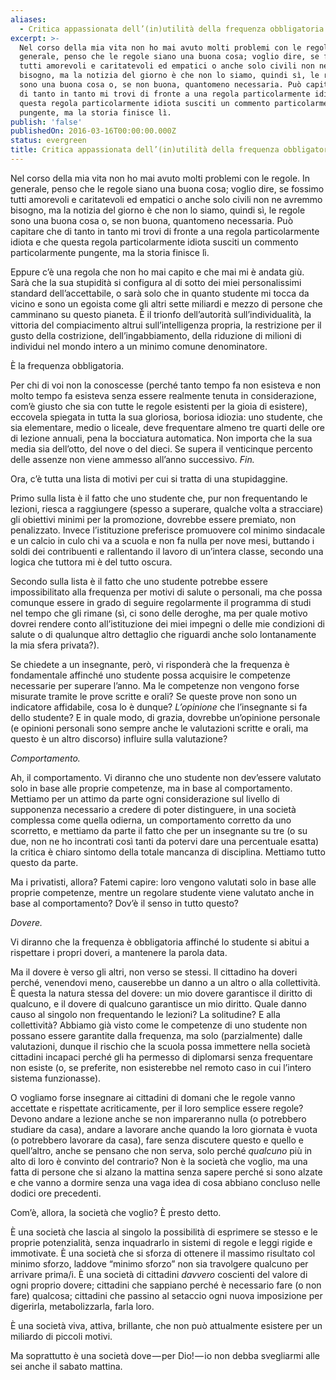 ```yaml
---
aliases:
  - Critica appassionata dell’(in)utilità della frequenza obbligatoria
excerpt: >-
  Nel corso della mia vita non ho mai avuto molti problemi con le regole. In
  generale, penso che le regole siano una buona cosa; voglio dire, se fossimo
  tutti amorevoli e caritatevoli ed empatici o anche solo civili non ne avremmo
  bisogno, ma la notizia del giorno è che non lo siamo, quindi sì, le regole
  sono una buona cosa o, se non buona, quantomeno necessaria. Può capitare che
  di tanto in tanto mi trovi di fronte a una regola particolarmente idiota e che
  questa regola particolarmente idiota susciti un commento particolarmente
  pungente, ma la storia finisce lì.
publish: 'false'
publishedOn: 2016-03-16T00:00:00.000Z
status: evergreen
title: Critica appassionata dell’(in)utilità della frequenza obbligatoria
---
```

Nel corso della mia vita non ho mai avuto molti problemi con le regole. In generale, penso che le regole siano una buona cosa; voglio dire, se fossimo tutti amorevoli e caritatevoli ed empatici o anche solo civili non ne avremmo bisogno, ma la notizia del giorno è che non lo siamo, quindi sì, le regole sono una buona cosa o, se non buona, quantomeno necessaria. Può capitare che di tanto in tanto mi trovi di fronte a una regola particolarmente idiota e che questa regola particolarmente idiota susciti un commento particolarmente pungente, ma la storia finisce lì.

Eppure c’è una regola che non ho mai capito e che mai mi è andata giù. Sarà che la sua stupidità si configura al di sotto dei miei personalissimi standard dell’accettabile, o sarà solo che in quanto studente mi tocca da vicino e sono un egoista come gli altri sette miliardi e mezzo di persone che camminano su questo pianeta. È il trionfo dell’autorità sull’individualità, la vittoria del compiacimento altrui sull’intelligenza propria, la restrizione per il gusto della costrizione, dell’ingabbiamento, della riduzione di milioni di individui nel mondo intero a un minimo comune denominatore.

È la frequenza obbligatoria.

Per chi di voi non la conoscesse (perché tanto tempo fa non esisteva e non molto tempo fa esisteva senza essere realmente tenuta in considerazione, com’è giusto che sia con tutte le regole esistenti per la gioia di esistere), eccovela spiegata in tutta la sua gloriosa, boriosa idiozia: uno studente, che sia elementare, medio o liceale, deve frequentare almeno tre quarti delle ore di lezione annuali, pena la bocciatura automatica. Non importa che la sua media sia dell’otto, del nove o del dieci. Se supera il venticinque percento delle assenze non viene ammesso all’anno successivo. _Fin._

Ora, c’è tutta una lista di motivi per cui si tratta di una stupidaggine.

Primo sulla lista è il fatto che uno studente che, pur non frequentando le lezioni, riesca a raggiungere (spesso a superare, qualche volta a stracciare) gli obiettivi minimi per la promozione, dovrebbe essere premiato, non penalizzato. Invece l’istituzione preferisce promuovere col minimo sindacale e un calcio in culo chi va a scuola e non fa nulla per nove mesi, buttando i soldi dei contribuenti e rallentando il lavoro di un’intera classe, secondo una logica che tuttora mi è del tutto oscura.

Secondo sulla lista è il fatto che uno studente potrebbe essere impossibilitato alla frequenza per motivi di salute o personali, ma che possa comunque essere in grado di seguire regolarmente il programma di studi nel tempo che gli rimane (sì, ci sono delle deroghe, ma per quale motivo dovrei rendere conto all’istituzione dei miei impegni o delle mie condizioni di salute o di qualunque altro dettaglio che riguardi anche solo lontanamente la mia sfera privata?).

Se chiedete a un insegnante, però, vi risponderà che la frequenza è fondamentale affinché uno studente possa acquisire le competenze necessarie per superare l’anno. Ma le competenze non vengono forse misurate tramite le prove scritte e orali? Se queste prove non sono un indicatore affidabile, cosa lo è dunque? _L’opinione_ che l’insegnante si fa dello studente? E in quale modo, di grazia, dovrebbe un’opinione personale (e opinioni personali sono sempre anche le valutazioni scritte e orali, ma questo è un altro discorso) influire sulla valutazione?

_Comportamento._

Ah, il comportamento. Vi diranno che uno studente non dev’essere valutato solo in base alle proprie competenze, ma in base al comportamento. Mettiamo per un attimo da parte ogni considerazione sul livello di supponenza necessario a credere di poter distinguere, in una società complessa come quella odierna, un comportamento corretto da uno scorretto, e mettiamo da parte il fatto che per un insegnante su tre (o su due, non ne ho incontrati così tanti da potervi dare una percentuale esatta) la critica è chiaro sintomo della totale mancanza di disciplina. Mettiamo tutto questo da parte.

Ma i privatisti, allora? Fatemi capire: loro vengono valutati solo in base alle proprie competenze, mentre un regolare studente viene valutato anche in base al comportamento? Dov’è il senso in tutto questo?

_Dovere._

Vi diranno che la frequenza è obbligatoria affinché lo studente si abitui a rispettare i propri doveri, a mantenere la parola data.

Ma il dovere è verso gli altri, non verso se stessi. Il cittadino ha doveri perché, venendovi meno, causerebbe un danno a un altro o alla collettività. È questa la natura stessa del dovere: un mio dovere garantisce il diritto di qualcuno, e il dovere di qualcuno garantisce un mio diritto. Quale danno causo al singolo non frequentando le lezioni? La solitudine? E alla collettività? Abbiamo già visto come le competenze di uno studente non possano essere garantite dalla frequenza, ma solo (parzialmente) dalle valutazioni, dunque il rischio che la scuola possa immettere nella società cittadini incapaci perché gli ha permesso di diplomarsi senza frequentare non esiste (o, se preferite, non esisterebbe nel remoto caso in cui l’intero sistema funzionasse).

O vogliamo forse insegnare ai cittadini di domani che le regole vanno accettate e rispettate acriticamente, per il loro semplice essere regole? Devono andare a lezione anche se non impareranno nulla (o potrebbero studiare da casa), andare a lavorare anche quando la loro giornata è vuota (o potrebbero lavorare da casa), fare senza discutere questo e quello e quell’altro, anche se pensano che non serva, solo perché _qualcuno_ più in alto di loro è convinto del contrario? Non è la società che voglio, ma una fatta di persone che si alzano la mattina senza sapere perché si sono alzate e che vanno a dormire senza una vaga idea di cosa abbiano concluso nelle dodici ore precedenti.

Com’è, allora, la società che voglio? È presto detto.

È una società che lascia al singolo la possibilità di esprimere se stesso e le proprie potenzialità, senza inquadrarlo in sistemi di regole e leggi rigide e immotivate. È una società che si sforza di ottenere il massimo risultato col minimo sforzo, laddove “minimo sforzo” non sia travolgere qualcuno per arrivare prima/i. È una società di cittadini _davvero_ coscienti del valore di ogni proprio dovere; cittadini che sappiano perché è necessario fare (o non fare) qualcosa; cittadini che passino al setaccio ogni nuova imposizione per digerirla, metabolizzarla, farla loro.

È una società viva, attiva, brillante, che non può attualmente esistere per un miliardo di piccoli motivi.

Ma soprattutto è una società dove — per Dio! — io non debba svegliarmi alle sei anche il sabato mattina.
